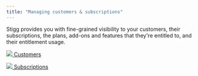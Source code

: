 ```yaml
---
title: "Managing customers & subscriptions"
---
```


Stigg provides you with fine-grained visibility to your customers, their subscriptions, the plans, add-ons and features that they're entitled to, and their entitlement usage.

[ ![](/images/a2e4ee2-couple.png)  Customers ](customers) 

  
[ ![](/images/49580f8-arrows_counterclockwise.png)  Subscriptions ](subscriptions) 